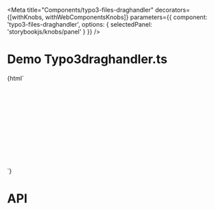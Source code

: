 
<Meta
  title="Components/typo3-files-draghandler"
  decorators={[withKnobs, withWebComponentsKnobs]}
  parameters={{ component: 'typo3-files-draghandler', options: { selectedPanel: 'storybookjs/knobs/panel' } }}
  />

# Demo Typo3draghandler.ts

<Preview>
    <Story name="draghandler" height="220px">
    {html`
      <div style="height: 200px;">
        <typo3-files-draghandler></typo3-files-draghandler>
      </div>
    `}
    </Story>
</Preview>

# API

<Props of="typo3-draghandler" />
